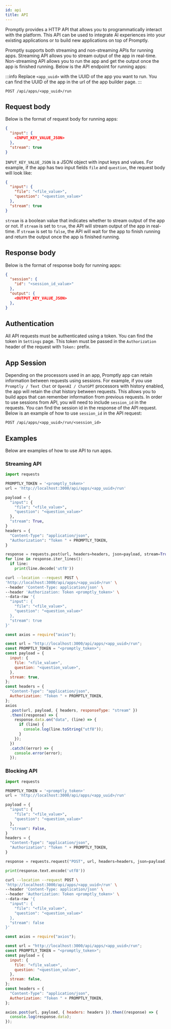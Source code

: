 ```yaml
---
id: api
title: API
---
```



Promptly provides a HTTP API that allows you to programmatically interact with the platform. This API can be used to integrate AI experiences into your existing applications or to build new applications on top of Promptly.

Promptly supports both streaming and non-streaming APIs for running apps. Streaming API allows you to stream output of the app in real-time. Non-streaming API allows you to run the app and get the output once the app is finished running. Below is the API endpoint for running apps:

:::info
Replace `<app_uuid>` with the UUID of the app you want to run. You can find the UUID of the app in the url of the app builder page.
:::

```
POST /api/apps/<app_uuid>/run
```

## Request body

Below is the format of request body for running apps:

```json
{
  "input": {
    <INPUT_KEY_VALUE_JSON>
  },
  "stream": true
}
```

`INPUT_KEY_VALUE_JSON` is a JSON object with input keys and values. For example, if the app has two input fields `file` and `question`, the request body will look like:

```json
{
  "input": {
    "file": "<file_value>",
    "question": "<question_value>"
  },
  "stream": true
}
```

`stream` is a boolean value that indicates whether to stream output of the app or not. If `stream` is set to `true`, the API will stream output of the app in real-time. If `stream` is set to `false`, the API will wait for the app to finish running and return the output once the app is finished running.

## Response body

Below is the format of response body for running apps:

```json
{
  "session": {
    "id": "<session_id_value>"
  },
  "output": {
    <OUTPUT_KEY_VALUE_JSON>
  },
}
```

## Authentication

All API requests must be authenticated using a token. You can find the token in `Settings` page. This token must be passed in the `Authorization` header of the request with `Token:` prefix.

## App Session

Depending on the processors used in an app, Promptly app can retain information between requests using sessions. For example, if you use `Promptly / Text Chat` or `OpenAI / ChatGPT` processors with history enabled, the app will retain the chat history between requests. This allows you to build apps that can remember information from previous requests. In order to use sessions from API, you will need to include `session_id` in the requests. You can find the session id in the response of the API request. Below is an example of how to use `session_id` in the API request:

```
POST /api/apps/<app_uuid>/run/<session_id>
```

## Examples

Below are examples of how to use API to run apps.

### Streaming API

<Tabs>
<TabItem value="python" label="Python">

```py
import requests

PROMPTLY_TOKEN = '<promptly_token>'
url = 'http://localhost:3000/api/apps/<app_uuid>/run'

payload = {
  "input": {
    "file": "<file_value>",
    "question": "<question_value>"
  },
  "stream": True,
}
headers = {
  "Content-Type": "application/json",
  "Authorization": "Token " + PROMPTLY_TOKEN,
}

response = requests.post(url, headers=headers, json=payload, stream=True)
for line in response.iter_lines():
  if line:
    print(line.decode('utf8'))
```

</TabItem>
  <TabItem value="cURL" label="cURL">

```bash
curl --location --request POST \
'http://localhost:3000/api/apps/<app_uuid>/run' \
--header 'Content-Type: application/json' \
--header 'Authorization: Token <promptly_token>' \
--data-raw '{
  "input": {
    "file": "<file_value>",
    "question": "<question_value>"
  },
  "stream": true
}'
```

  </TabItem>
  <TabItem value="javascript" label="JavaScript">

```js
const axios = require("axios");

const url = "http://localhost:3000/api/apps/<app_uuid>/run";
const PROMPTLY_TOKEN = "<promptly_token>";
const payload = {
  input: {
    file: "<file_value>",
    question: "<question_value>",
  },
  stream: true,
};
const headers = {
  "Content-Type": "application/json",
  Authorization: "Token " + PROMPTLY_TOKEN,
};
axios
  .post(url, payload, { headers, responseType: "stream" })
  .then((response) => {
    response.data.on("data", (line) => {
      if (line) {
        console.log(line.toString("utf8"));
      }
    });
  })
  .catch((error) => {
    console.error(error);
  });
```

  </TabItem>
</Tabs>

### Blocking API

<Tabs>
<TabItem value="python" label="Python">

```py
import requests

PROMPTLY_TOKEN = '<promptly_token>'
url = 'http://localhost:3000/api/apps/<app_uuid>/run'

payload = {
  "input": {
    "file": "<file_value>",
    "question": "<question_value>"
  },
  "stream": False,
}
headers = {
  "Content-Type": "application/json",
  "Authorization": "Token " + PROMPTLY_TOKEN,
}

response = requests.request("POST", url, headers=headers, json=payload)

print(response.text.encode('utf8'))
```

</TabItem>
  <TabItem value="cURL" label="cURL">

```bash
curl --location --request POST \
'http://localhost:3000/api/apps/<app_uuid>/run' \
--header 'Content-Type: application/json' \
--header 'Authorization: Token <promptly_token>' \
--data-raw '{
  "input": {
    "file": "<file_value>",
    "question": "<question_value>"
  },
  "stream": false
}'
```

  </TabItem>
  <TabItem value="javascript" label="JavaScript">

```js
const axios = require("axios");

const url = "http://localhost:3000/api/apps/<app_uuid>/run";
const PROMPTLY_TOKEN = "<promptly_token>";
const payload = {
  input: {
    file: "<file_value>",
    question: "<question_value>",
  },
  stream: false,
};
const headers = {
  "Content-Type": "application/json",
  Authorization: "Token " + PROMPTLY_TOKEN,
};

axios.post(url, payload, { headers: headers }).then((response) => {
  console.log(response.data);
});
```

  </TabItem>
</Tabs>
